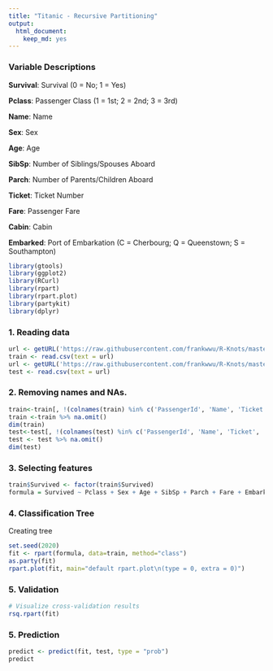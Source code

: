 ---
title: "Titanic - Recursive Partitioning"
output: 
  html_document: 
    keep_md: yes
---

### Variable Descriptions

**Survival**:  Survival (0 = No; 1 = Yes) 

**Pclass**:    Passenger Class (1 = 1st; 2 = 2nd; 3 = 3rd) 

**Name**:      Name 

**Sex**:       Sex 

**Age**:       Age 

**SibSp**:     Number of Siblings/Spouses Aboard 

**Parch**:     Number of Parents/Children Aboard 

**Ticket**:    Ticket Number 

**Fare**:      Passenger Fare 

**Cabin**:     Cabin 

**Embarked**:  Port of Embarkation (C = Cherbourg; Q = Queenstown; S = Southampton) 

```{r warning=FALSE, message=FALSE}
library(gtools)
library(ggplot2)
library(RCurl)
library(rpart)
library(rpart.plot)
library(partykit)
library(dplyr)
```

### 1. Reading data

```{r}
url <- getURL('https://raw.githubusercontent.com/frankwwu/R-Knots/master/Titanic/train.csv')
train <- read.csv(text = url) 
url <- getURL('https://raw.githubusercontent.com/frankwwu/R-Knots/master/Titanic/test.csv')
test <- read.csv(text = url) 
```

### 2. Removing names and NAs.

```{r}
train<-train[, !(colnames(train) %in% c('PassengerId', 'Name', 'Ticket', 'Cabin'))]
train <-train %>% na.omit()
dim(train)
test<-test[, !(colnames(test) %in% c('PassengerId', 'Name', 'Ticket', 'Cabin'))]
test <- test %>% na.omit()
dim(test)
```

### 3. Selecting features

```{r}
train$Survived <- factor(train$Survived)
formula = Survived ~ Pclass + Sex + Age + SibSp + Parch + Fare + Embarked
```

### 4. Classification Tree
Creating tree

```{r}
set.seed(2020)
fit <- rpart(formula, data=train, method="class")
as.party(fit)
rpart.plot(fit, main="default rpart.plot\n(type = 0, extra = 0)")
```

### 5. Validation

```{r}
# Visualize cross-validation results
rsq.rpart(fit)
```

### 5. Prediction

```{r}
predict <- predict(fit, test, type = "prob")
predict
```
